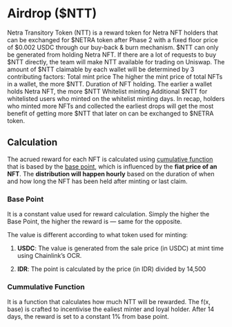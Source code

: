 # Airdrop ($NTT)

Netra Transitory Token (NTT) is a reward token for Netra NFT holders that can be exchanged for $NETRA token after Phase 2 with a fixed floor price of $0.002 USDC through our buy-back & burn mechanism.
$NTT can only be generated from holding Netra NFT. If there are a lot of requests to buy $NTT directly, the team will make NTT available for trading on Uniswap.
The amount of $NTT claimable by each wallet will be determined by 3 contributing factors:
Total mint price
The higher the mint price of total NFTs in a wallet, the more $NTT.
Duration of NFT holding.
The earlier a wallet holds Netra NFT, the more $NTT
Whitelist minting
Additional $NTT for whitelisted users who minted on the whitelist minting days.
In recap, holders who minted more NFTs and collected the earliest drops will get the most benefit of getting more $NTT that later on can be exchanged to $NETRA token.

## Calculation

The acrued reward for each NFT is calculated using [cumulative function](#cummulative-function) that is based by the [base point](#base-point), which is influenced by the **fiat price of an NFT**. The **distribution will happen hourly** based on the duration of when and how long the NFT has been held after minting or last claim.

### Base Point

It is a constant value used for reward calculation. Simply the higher the Base Point, the higher the reward is — same for the opposite.

The value is different according to what token used for minting:

1. **USDC**: The value is generated from the sale price (in USDC) at mint time using Chainlink’s OCR.

2. **IDR**: The point is calculated by the price (in IDR) divided by 14,500

### Cummulative Function

It is a function that calculates how much NTT will be rewarded. The f(x, base) is crafted to incentivise the ealiest minter and loyal holder. After 14 days, the reward is set to a constant 1% from base point.
